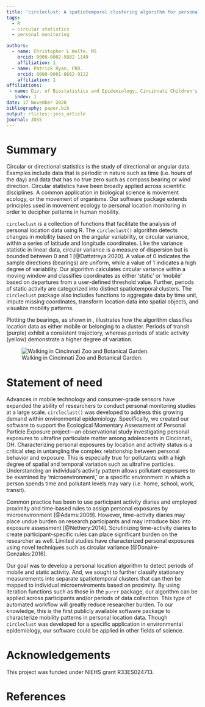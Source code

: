 ```yaml
---
title: 'circleclust: A spatiotemporal clustering algorithm for personal location data'
tags:
  - R
  - circular statistics
  - personal monitoring

authors:
  - name: Christopher L Wolfe, MS
    orcid: 0000-0002-5882-1149
    affiliation: 1
  - name: Patrick Ryan, PhD.
    orcid: 0000-0001-8662-9122
    affiliation: 1
affiliations:
 - name: Div. of Biostatistics and Epidemiology, Cincinnati Children's Hospital Medical Center
   index: 1
date: 17 November 2020
bibliography: paper.bib
output: rticles::joss_article
journal: JOSS
---
```



# Summary


Circular or directional statistics is the study of directional or angular data.  Examples include data that is periodic in nature such as time (i.e. hours of the day) and data that has no true zero such as compass bearing or wind direction. Circular statistics have been broadly applied across scientific disciplines. A common application  in biological science is movement ecology, or the movement of organisms. Our software package extends principles used in movement ecology to personal location monitoring in order to decipher patterns in human mobility.

`circleclust` is a collection of functions that facilitate the analysis of personal location data using R. The `circleclust()` algorithm detects changes in mobility based on the angular variability, or circular variance,  within a series of latitude and longitude coordinates.  Like the variance statistic in linear data, circular variance is a measure of dispersion but is bounded between 0 and 1 [@Dattatreya:2020].  A value of 0 indicates the sample directions (bearings) are uniform, while a value of 1 indicates a high degree of variability.  Our algorithm calculates circular variance within a moving window and classifies coordinates as either 'static' or 'mobile' based on departures from a user-defined threshold value.  Further, periods of static activity are categorized into distinct spatiotemporal clusters.  The `circleclust` package also includes functions to aggregate data by time unit, impute missing coordinates, transform location data into spatial objects, and visualize mobility patterns.


Plotting the bearings, as shown in \autoref{fig:1}, illustrates how the algorithm classifies location data as either mobile or belonging to a cluster.  Periods of transit (purple) exhibit a consistent trajectory, whereas periods of static activity (yellow) demonstrate a higher degree of variation.

![Walking in Cincinnati Zoo and Botanical Garden.\label{fig:1}](hc_zoo.png)

# Statement of need

Advances in mobile technology and consumer-grade sensors have expanded the ability of researchers to conduct personal monitoring studies at a large scale.  `circleclust()` was developed to address this growing demand within environmental epidemiology. Specifically, we created our software to support the Ecological Momentary Assessment of Personal Particle Exposure project---an observational study investigating personal exposures to ultrafine particulate matter among adolescents in Cincinnati, OH.  Characterizing personal exposures by location and activity status is a critical step in untangling the complex relationship between personal behavior and exposure. This is especially true for pollutants with a high degree of spatial and temporal variation such as ultrafine particles. Understanding an individual's activity pattern allows pollutant exposures to be examined by 'microenvironment,' or a specific environment in which a person spends time and pollutant levels may vary (i.e. home, school, work, transit).

Common practice has been to use participant activity diaries and employed proximity and time-based rules to assign personal exposures by microenvironment [@Adams:2009]. However, time-activity diaries may place undue burden on research participants and may introduce bias into exposure assessment [@Nethery:2014]. Scrutinizing time-activity diaries to create participant-specific rules can place significant burden on the researcher as well. Limited studies have characterized personal exposures using novel techniques such as circular variance [@Donaire-Gonzales:2016].

Our goal was to develop a personal location algorithm to detect periods of mobile and static activity. And, we sought to further classify stationary measurements into separate spatiotemporal clusters that can then be mapped to individual microenviroments based on proximity. By using iteration functions such as those in the `purrr` package, our algorithm can be applied across participants and/or periods of data collection. This type of automated workflow will greatly reduce researcher burden. To our knowledge, this is the first publicly available software package to characterize mobility patterns in personal location data. Though `circleclust` was developed for a specific application in environmental epidemiology, our software could be applied in other fields of science.

# Acknowledgements

This project was funded under NIEHS grant R33ES024713.

# References
